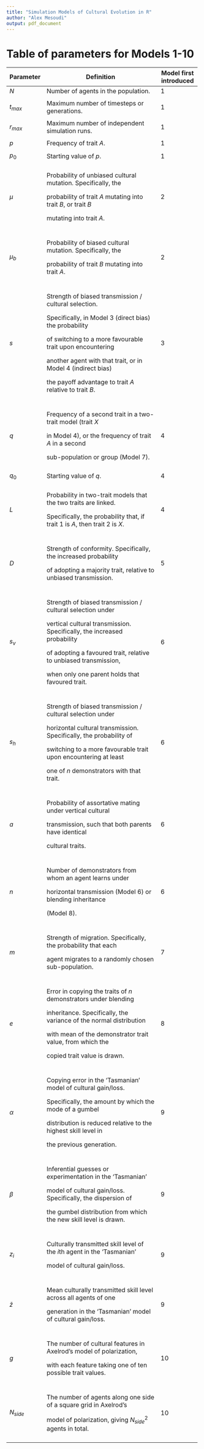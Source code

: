 ```yaml
---
title: "Simulation Models of Cultural Evolution in R"
author: "Alex Mesoudi"
output: pdf_document
---
```


# Table of parameters for Models 1-10

+------------+-----------------------------------------------------------------------------+------------------------+
| Parameter  | Definition                                                                  | Model first introduced |
+============+=============================================================================+========================+
| $N$        | Number of agents in the population.                                         | 1                      |
+------------+-----------------------------------------------------------------------------+------------------------+
|            |                                                                             |                        |
+------------+-----------------------------------------------------------------------------+------------------------+
| $t_{max}$  | Maximum number of timesteps or generations.                                 | 1                      |
+------------+-----------------------------------------------------------------------------+------------------------+
|            |                                                                             |                        |
+------------+-----------------------------------------------------------------------------+------------------------+
| $r_{max}$  | Maximum number of independent simulation runs.                              | 1                      |
+------------+-----------------------------------------------------------------------------+------------------------+
|            |                                                                             |                        |
+------------+-----------------------------------------------------------------------------+------------------------+
| $p$        | Frequency of trait $A$.                                                     | 1                      |
+------------+-----------------------------------------------------------------------------+------------------------+
|            |                                                                             |                        |
+------------+-----------------------------------------------------------------------------+------------------------+
| $p_0$      | Starting value of $p$.                                                      | 1                      |
+------------+-----------------------------------------------------------------------------+------------------------+
|            |                                                                             |                        |
+------------+-----------------------------------------------------------------------------+------------------------+
| $\mu$      | Probability of unbiased cultural mutation. Specifically, the                | 2                      |
|            |                                                                             |                        |
|            | probability of trait $A$ mutating into trait $B$, or trait $B$              |                        |
|            |                                                                             |                        |
|            | mutating into trait $A$.                                                    |                        |
+------------+-----------------------------------------------------------------------------+------------------------+
|            |                                                                             |                        |
+------------+-----------------------------------------------------------------------------+------------------------+
| $\mu_b$    | Probability of biased cultural mutation. Specifically, the                  | 2                      |
|            |                                                                             |                        |
|            | probability of trait $B$ mutating into trait $A$.                           |                        |
+------------+-----------------------------------------------------------------------------+------------------------+
|            |                                                                             |                        |
+------------+-----------------------------------------------------------------------------+------------------------+
| $s$        | Strength of biased transmission / cultural selection.                       | 3                      |
|            |                                                                             |                        |
|            | Specifically, in Model 3 (direct bias) the probability                      |                        |
|            |                                                                             |                        |
|            | of switching to a more favourable trait upon encountering                   |                        |
|            |                                                                             |                        |
|            | another agent with that trait, or in Model 4 (indirect bias)                |                        |
|            |                                                                             |                        |
|            | the payoff advantage to trait $A$ relative to trait $B$.                    |                        |
+------------+-----------------------------------------------------------------------------+------------------------+
|            |                                                                             |                        |
+------------+-----------------------------------------------------------------------------+------------------------+
| $q$        | Frequency of a second trait in a two-trait model (trait $X$                 | 4                      |
|            |                                                                             |                        |
|            | in Model 4), or the frequency of trait $A$ in a second                      |                        |
|            |                                                                             |                        |
|            | sub-population or group (Model 7).                                          |                        |
+------------+-----------------------------------------------------------------------------+------------------------+
|            |                                                                             |                        |
+------------+-----------------------------------------------------------------------------+------------------------+
| $q_0$      | Starting value of $q$.                                                      | 4                      |
+------------+-----------------------------------------------------------------------------+------------------------+
|            |                                                                             |                        |
+------------+-----------------------------------------------------------------------------+------------------------+
| $L$        | Probability in two-trait models that the two traits are linked.             | 4                      |
|            |                                                                             |                        |
|            | Specifically, the probability that, if trait 1 is $A$, then trait 2 is $X$. |                        |
+------------+-----------------------------------------------------------------------------+------------------------+
|            |                                                                             |                        |
+------------+-----------------------------------------------------------------------------+------------------------+
| $D$        | Strength of conformity. Specifically, the increased probability             | 5                      |
|            |                                                                             |                        |
|            | of adopting a majority trait, relative to unbiased transmission.            |                        |
+------------+-----------------------------------------------------------------------------+------------------------+
|            |                                                                             |                        |
+------------+-----------------------------------------------------------------------------+------------------------+
| $s_v$      | Strength of biased transmission / cultural selection under                  | 6                      |
|            |                                                                             |                        |
|            | vertical cultural transmission. Specifically, the increased probability     |                        |
|            |                                                                             |                        |
|            | of adopting a favoured trait, relative to unbiased transmission,            |                        |
|            |                                                                             |                        |
|            | when only one parent holds that favoured trait.                             |                        |
+------------+-----------------------------------------------------------------------------+------------------------+
|            |                                                                             |                        |
+------------+-----------------------------------------------------------------------------+------------------------+
| $s_h$      | Strength of biased transmission / cultural selection under                  | 6                      |
|            |                                                                             |                        |
|            | horizontal cultural transmission. Specifically, the probability of          |                        |
|            |                                                                             |                        |
|            | switching to a more favourable trait upon encountering at least             |                        |
|            |                                                                             |                        |
|            | one of $n$ demonstrators with that trait.                                   |                        |
+------------+-----------------------------------------------------------------------------+------------------------+
|            |                                                                             |                        |
+------------+-----------------------------------------------------------------------------+------------------------+
| $a$        | Probability of assortative mating under vertical cultural                   | 6                      |
|            |                                                                             |                        |
|            | transmission, such that both parents have identical                         |                        |
|            |                                                                             |                        |
|            | cultural traits.                                                            |                        |
+------------+-----------------------------------------------------------------------------+------------------------+
|            |                                                                             |                        |
+------------+-----------------------------------------------------------------------------+------------------------+
| $n$        | Number of demonstrators from whom an agent learns under                     | 6                      |
|            |                                                                             |                        |
|            | horizontal transmission (Model 6) or blending inheritance                   |                        |
|            |                                                                             |                        |
|            | (Model 8).                                                                  |                        |
+------------+-----------------------------------------------------------------------------+------------------------+
|            |                                                                             |                        |
+------------+-----------------------------------------------------------------------------+------------------------+
| $m$        | Strength of migration. Specifically, the probability that each              | 7                      |
|            |                                                                             |                        |
|            | agent migrates to a randomly chosen sub-population.                         |                        |
+------------+-----------------------------------------------------------------------------+------------------------+
|            |                                                                             |                        |
+------------+-----------------------------------------------------------------------------+------------------------+
| $e$        | Error in copying the traits of $n$ demonstrators under blending             | 8                      |
|            |                                                                             |                        |
|            | inheritance. Specifically, the variance of the normal distribution          |                        |
|            |                                                                             |                        |
|            | with mean of the demonstrator trait value, from which the                   |                        |
|            |                                                                             |                        |
|            | copied trait value is drawn.                                                |                        |
+------------+-----------------------------------------------------------------------------+------------------------+
|            |                                                                             |                        |
+------------+-----------------------------------------------------------------------------+------------------------+
| $\alpha$   | Copying error in the 'Tasmanian' model of cultural gain/loss.               | 9                      |
|            |                                                                             |                        |
|            | Specifically, the amount by which the mode of a gumbel                      |                        |
|            |                                                                             |                        |
|            | distribution is reduced relative to the highest skill level in              |                        |
|            |                                                                             |                        |
|            | the previous generation.                                                    |                        |
+------------+-----------------------------------------------------------------------------+------------------------+
|            |                                                                             |                        |
+------------+-----------------------------------------------------------------------------+------------------------+
| $\beta$    | Inferential guesses or experimentation in the 'Tasmanian'                   | 9                      |
|            |                                                                             |                        |
|            | model of cultural gain/loss. Specifically, the dispersion of                |                        |
|            |                                                                             |                        |
|            | the gumbel distribution from which the new skill level is drawn.            |                        |
+------------+-----------------------------------------------------------------------------+------------------------+
|            |                                                                             |                        |
+------------+-----------------------------------------------------------------------------+------------------------+
| $z_i$      | Culturally transmitted skill level of the $i$th agent in the 'Tasmanian'    | 9                      |
|            |                                                                             |                        |
|            | model of cultural gain/loss.                                                |                        |
+------------+-----------------------------------------------------------------------------+------------------------+
|            |                                                                             |                        |
+------------+-----------------------------------------------------------------------------+------------------------+
| $\bar{z}$  | Mean culturally transmitted skill level across all agents of one            | 9                      |
|            |                                                                             |                        |
|            | generation in the 'Tasmanian' model of cultural gain/loss.                  |                        |
+------------+-----------------------------------------------------------------------------+------------------------+
|            |                                                                             |                        |
+------------+-----------------------------------------------------------------------------+------------------------+
| $g$        | The number of cultural features in Axelrod's model of polarization,         | 10                     |
|            |                                                                             |                        |
|            | with each feature taking one of ten possible trait values.                  |                        |
+------------+-----------------------------------------------------------------------------+------------------------+
|            |                                                                             |                        |
+------------+-----------------------------------------------------------------------------+------------------------+
| $N_{side}$ | The number of agents along one side of a square grid in Axelrod's           | 10                     |
|            |                                                                             |                        |
|            | model of polarization, giving ${N_{side}}^2$ agents in total.               |                        |
+------------+-----------------------------------------------------------------------------+------------------------+
|            |                                                                             |                        |
+------------+-----------------------------------------------------------------------------+------------------------+
